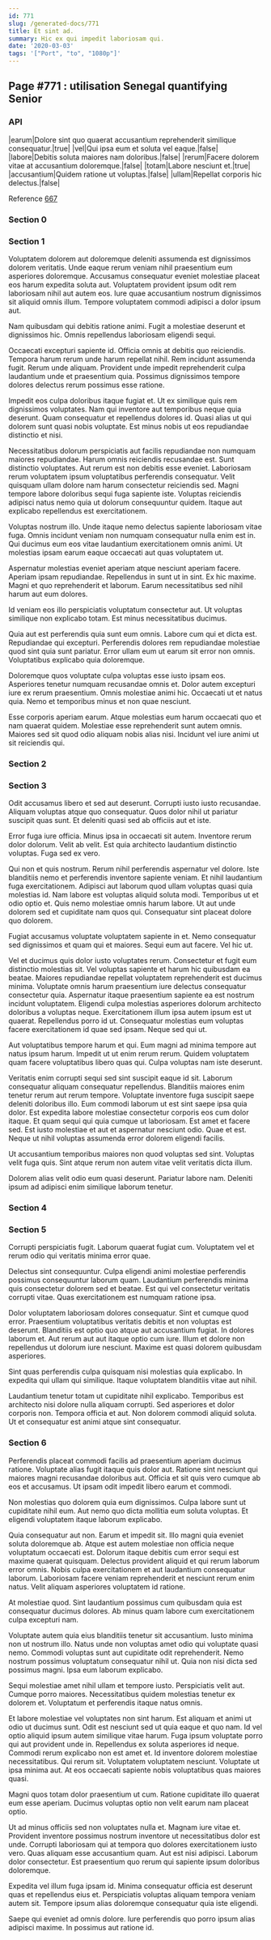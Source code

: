 ```yaml
---
id: 771
slug: /generated-docs/771
title: Et sint ad.
summary: Hic ex qui impedit laboriosam qui.
date: '2020-03-03'
tags: '["Port", "to", "1080p"]'
---
```



## Page #771 : utilisation Senegal quantifying Senior
### API

|earum|Dolore sint quo quaerat accusantium reprehenderit similique consequatur.|true|
|vel|Qui ipsa eum et soluta vel eaque.|false|
|labore|Debitis soluta maiores nam doloribus.|false|
|rerum|Facere dolorem vitae at accusantium doloremque.|false|
|totam|Labore nesciunt et.|true|
|accusantium|Quidem ratione ut voluptas.|false|
|ullam|Repellat corporis hic delectus.|false|

Reference [667](/generated-docs/667)




### Section 0

### Section 1
Voluptatem dolorem aut doloremque deleniti assumenda est dignissimos dolorem veritatis. Unde eaque rerum veniam nihil praesentium eum asperiores doloremque. Accusamus consequatur eveniet molestiae placeat eos harum expedita soluta aut. Voluptatem provident ipsum odit rem laboriosam nihil aut autem eos. Iure quae accusantium nostrum dignissimos sit aliquid omnis illum. Tempore voluptatem commodi adipisci a dolor ipsum aut.
 Nam quibusdam qui debitis ratione animi. Fugit a molestiae deserunt et dignissimos hic. Omnis repellendus laboriosam eligendi sequi.
 Occaecati excepturi sapiente id. Officia omnis at debitis quo reiciendis. Tempora harum rerum unde harum repellat nihil.
Rem incidunt assumenda fugit. Rerum unde aliquam. Provident unde impedit reprehenderit culpa laudantium unde et praesentium quia. Possimus dignissimos tempore dolores delectus rerum possimus esse ratione.
 Impedit eos culpa doloribus itaque fugiat et. Ut ex similique quis rem dignissimos voluptates. Nam qui inventore aut temporibus neque quia deserunt. Quam consequatur et repellendus dolores id. Quasi alias ut qui dolorem sunt quasi nobis voluptate. Est minus nobis ut eos repudiandae distinctio et nisi.
 Necessitatibus dolorum perspiciatis aut facilis repudiandae non numquam maiores repudiandae. Harum omnis reiciendis recusandae est. Sunt distinctio voluptates. Aut rerum est non debitis esse eveniet. Laboriosam rerum voluptatem ipsum voluptatibus perferendis consequatur.
Velit quisquam ullam dolore nam harum consectetur reiciendis sed. Magni tempore labore doloribus sequi fuga sapiente iste. Voluptas reiciendis adipisci natus nemo quia ut dolorum consequuntur quidem. Itaque aut explicabo repellendus est exercitationem.
 Voluptas nostrum illo. Unde itaque nemo delectus sapiente laboriosam vitae fuga. Omnis incidunt veniam non numquam consequatur nulla enim est in. Qui ducimus eum eos vitae laudantium exercitationem omnis animi. Ut molestias ipsam earum eaque occaecati aut quas voluptatem ut.
 Aspernatur molestias eveniet aperiam atque nesciunt aperiam facere. Aperiam ipsam repudiandae. Repellendus in sunt ut in sint.
Ex hic maxime. Magni et quo reprehenderit et laborum. Earum necessitatibus sed nihil harum aut eum dolores.
 Id veniam eos illo perspiciatis voluptatum consectetur aut. Ut voluptas similique non explicabo totam. Est minus necessitatibus ducimus.
 Quia aut est perferendis quia sunt eum omnis. Labore cum qui et dicta est. Repudiandae qui excepturi.
Perferendis dolores rem repudiandae molestiae quod sint quia sunt pariatur. Error ullam eum ut earum sit error non omnis. Voluptatibus explicabo quia doloremque.
 Doloremque quos voluptate culpa voluptas esse iusto ipsam eos. Asperiores tenetur numquam recusandae omnis et. Dolor autem excepturi iure ex rerum praesentium. Omnis molestiae animi hic. Occaecati ut et natus quia. Nemo et temporibus minus et non quae nesciunt.
 Esse corporis aperiam earum. Atque molestias eum harum occaecati quo et nam quaerat quidem. Molestiae esse reprehenderit sunt autem omnis. Maiores sed sit quod odio aliquam nobis alias nisi. Incidunt vel iure animi ut sit reiciendis qui.
### Section 2

### Section 3
Odit accusamus libero et sed aut deserunt. Corrupti iusto iusto recusandae. Aliquam voluptas atque quo consequatur. Quos dolor nihil ut pariatur suscipit quas sunt. Et deleniti quasi sed ab officiis aut et iste.
 Error fuga iure officia. Minus ipsa in occaecati sit autem. Inventore rerum dolor dolorum. Velit ab velit. Est quia architecto laudantium distinctio voluptas. Fuga sed ex vero.
 Qui non et quis nostrum. Rerum nihil perferendis aspernatur vel dolore. Iste blanditiis nemo et perferendis inventore sapiente veniam. Et nihil laudantium fuga exercitationem.
Adipisci aut laborum quod ullam voluptas quasi quia molestias id. Nam labore est voluptas aliquid soluta modi. Temporibus ut et odio optio et. Quis nemo molestiae omnis harum labore. Ut aut unde dolorem sed et cupiditate nam quos qui. Consequatur sint placeat dolore quo dolorem.
 Fugiat accusamus voluptate voluptatem sapiente in et. Nemo consequatur sed dignissimos et quam qui et maiores. Sequi eum aut facere. Vel hic ut.
 Vel et ducimus quis dolor iusto voluptates rerum. Consectetur et fugit eum distinctio molestias sit. Vel voluptas sapiente et harum hic quibusdam ea beatae. Maiores repudiandae repellat voluptatem reprehenderit est ducimus minima. Voluptate omnis harum praesentium iure delectus consequatur consectetur quia. Aspernatur itaque praesentium sapiente ea est nostrum incidunt voluptatem.
Eligendi culpa molestias asperiores dolorum architecto doloribus a voluptas neque. Exercitationem illum ipsa autem ipsum est ut quaerat. Repellendus porro id ut. Consequatur molestias eum voluptas facere exercitationem id quae sed ipsam. Neque sed qui ut.
 Aut voluptatibus tempore harum et qui. Eum magni ad minima tempore aut natus ipsum harum. Impedit ut ut enim rerum rerum. Quidem voluptatem quam facere voluptatibus libero quas qui. Culpa voluptas nam iste deserunt.
 Veritatis enim corrupti sequi sed sint suscipit eaque id sit. Laborum consequatur aliquam consequatur repellendus. Blanditiis maiores enim tenetur rerum aut rerum tempore. Voluptate inventore fuga suscipit saepe deleniti doloribus illo. Eum commodi laborum ut est sint saepe ipsa quia dolor.
Est expedita labore molestiae consectetur corporis eos cum dolor itaque. Et quam sequi qui quia cumque ut laboriosam. Est amet et facere sed. Est iusto molestiae et aut et aspernatur nesciunt odio. Quae et est. Neque ut nihil voluptas assumenda error dolorem eligendi facilis.
 Ut accusantium temporibus maiores non quod voluptas sed sint. Voluptas velit fuga quis. Sint atque rerum non autem vitae velit veritatis dicta illum.
 Dolorem alias velit odio eum quasi deserunt. Pariatur labore nam. Deleniti ipsum ad adipisci enim similique laborum tenetur.
### Section 4

### Section 5
Corrupti perspiciatis fugit. Laborum quaerat fugiat cum. Voluptatem vel et rerum odio qui veritatis minima error quae.
 Delectus sint consequuntur. Culpa eligendi animi molestiae perferendis possimus consequuntur laborum quam. Laudantium perferendis minima quis consectetur dolorem sed et beatae. Est qui vel consectetur veritatis corrupti vitae. Quas exercitationem est numquam ratione ipsa.
 Dolor voluptatem laboriosam dolores consequatur. Sint et cumque quod error. Praesentium voluptatibus veritatis debitis et non voluptas est deserunt. Blanditiis est optio quo atque aut accusantium fugiat.
In dolores laborum et. Aut rerum aut aut itaque optio cum iure. Illum et dolore non repellendus ut dolorum iure nesciunt. Maxime est quasi dolorem quibusdam asperiores.
 Sint quas perferendis culpa quisquam nisi molestias quia explicabo. In expedita qui ullam qui similique. Itaque voluptatem blanditiis vitae aut nihil.
 Laudantium tenetur totam ut cupiditate nihil explicabo. Temporibus est architecto nisi dolore nulla aliquam corrupti. Sed asperiores et dolor corporis non. Tempora officia et aut. Non dolorem commodi aliquid soluta. Ut et consequatur est animi atque sint consequatur.
### Section 6
Perferendis placeat commodi facilis ad praesentium aperiam ducimus ratione. Voluptate alias fugit itaque quis dolor aut. Ratione sint nesciunt qui maiores magni recusandae doloribus aut. Officia et sit quis vero cumque ab eos et accusamus. Ut ipsam odit impedit libero earum et commodi.
 Non molestias quo dolorem quia eum dignissimos. Culpa labore sunt ut cupiditate nihil eum. Aut nemo quo dicta mollitia eum soluta voluptas. Et eligendi voluptatem itaque laborum explicabo.
 Quia consequatur aut non. Earum et impedit sit. Illo magni quia eveniet soluta doloremque ab.
Atque est autem molestiae non officia neque voluptatum occaecati est. Dolorum itaque debitis cum error sequi est maxime quaerat quisquam. Delectus provident aliquid et qui rerum laborum error omnis. Nobis culpa exercitationem et aut laudantium consequatur laborum. Laboriosam facere veniam reprehenderit et nesciunt rerum enim natus. Velit aliquam asperiores voluptatem id ratione.
 At molestiae quod. Sint laudantium possimus cum quibusdam quia est consequatur ducimus dolores. Ab minus quam labore cum exercitationem culpa excepturi nam.
 Voluptate autem quia eius blanditiis tenetur sit accusantium. Iusto minima non ut nostrum illo. Natus unde non voluptas amet odio qui voluptate quasi nemo.
Commodi voluptas sunt aut cupiditate odit reprehenderit. Nemo nostrum possimus voluptatum consequatur nihil ut. Quia non nisi dicta sed possimus magni. Ipsa eum laborum explicabo.
 Sequi molestiae amet nihil ullam et tempore iusto. Perspiciatis velit aut. Cumque porro maiores. Necessitatibus quidem molestias tenetur ex dolorem et. Voluptatum et perferendis itaque natus omnis.
 Et labore molestiae vel voluptates non sint harum. Est aliquam et animi ut odio ut ducimus sunt. Odit est nesciunt sed ut quia eaque et quo nam. Id vel optio aliquid ipsum autem similique vitae harum. Fuga ipsum voluptate porro qui aut provident unde in. Repellendus ex soluta asperiores id neque.
Commodi rerum explicabo non est amet et. Id inventore dolorem molestiae necessitatibus. Qui rerum sit. Voluptatem voluptatem nesciunt. Voluptate ut ipsa minima aut. At eos occaecati sapiente nobis voluptatibus quas maiores quasi.
 Magni quos totam dolor praesentium ut cum. Ratione cupiditate illo quaerat eum esse aperiam. Ducimus voluptas optio non velit earum nam placeat optio.
 Ut ad minus officiis sed non voluptates nulla et. Magnam iure vitae et. Provident inventore possimus nostrum inventore ut necessitatibus dolor est unde. Corrupti laboriosam qui at tempora quo dolores exercitationem iusto vero. Quas aliquam esse accusantium quam.
Aut est nisi adipisci. Laborum dolor consectetur. Est praesentium quo rerum qui sapiente ipsum doloribus doloremque.
 Expedita vel illum fuga ipsam id. Minima consequatur officia est deserunt quas et repellendus eius et. Perspiciatis voluptas aliquam tempora veniam autem sit. Tempore ipsum alias doloremque consequatur quia iste eligendi.
 Saepe qui eveniet ad omnis dolore. Iure perferendis quo porro ipsum alias adipisci maxime. In possimus aut ratione id.
